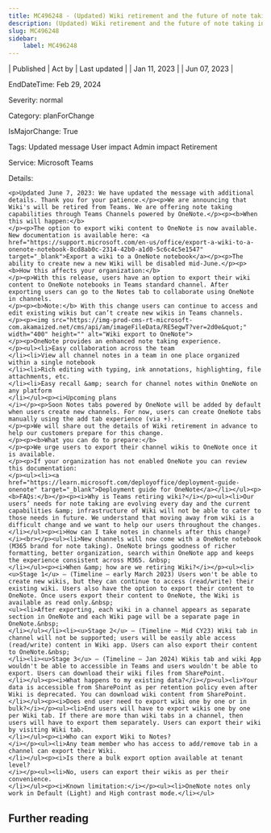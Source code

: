 ```yaml
---
title: MC496248 - (Updated) Wiki retirement and the future of note taking in Teams Channels
description: (Updated) Wiki retirement and the future of note taking in Teams Channels
slug: MC496248
sidebar:
    label: MC496248
---
```



| Published | Act by | Last updated |
| Jan 11, 2023 |  | Jun 07, 2023 |

EndDateTime: Feb 29, 2024

Severity: normal

Category: planForChange

IsMajorChange: True

Tags: Updated message User impact Admin impact Retirement

Service: Microsoft Teams

Details: 

```
<p>Updated June 7, 2023: We have updated the message with additional details. Thank you for your patience.</p><p>We are announcing that Wiki's will be retired from Teams. We are offering note taking capabilities through Teams Channels powered by OneNote.</p><p><b>When this will happen:</b> 
</p><p>The option to export wiki content to OneNote is now available. New documentation is available here: <a href="https://support.microsoft.com/en-us/office/export-a-wiki-to-a-onenote-notebook-8cd8ab0c-2314-42b0-a1d0-5c6c4c5e1547" target="_blank">Export a wiki to a OneNote notebook</a></p><p>The ability to create new a new Wiki will be disabled mid-June.</p><p><b>How this affects your organization:</b>
</p><p>With this release, users have an option to export their wiki content to OneNote notebooks in Teams standard channel. After exporting users can go to the Notes tab to collaborate using OneNote in channels. 
</p><p><b>Note:</b> With this change users can continue to access and edit existing wikis but can’t create new wikis in Teams channels.
</p><p><img src="https://img-prod-cms-rt-microsoft-com.akamaized.net/cms/api/am/imageFileData/RE5egwT?ver=2d0e&quot;" width="400" height="" alt="Wiki export to OneNote">
</p><p>OneNote provides an enhanced note taking experience. 
</p><ul><li>Easy collaboration across the team
</li><li>View all channel notes in a team in one place organized within a single notebook
</li><li>Rich editing with typing, ink annotations, highlighting, file attachments, etc.
</li><li>Easy recall &amp; search for channel notes within OneNote on any platform
</li></ul><p><i>Upcoming plans
</i></p><p>Soon Notes tabs powered by OneNote will be added by default when users create new channels. For now, users can create OneNote tabs manually using the add tab experience (via +).
</p><p>We will share out the details of Wiki retirement in advance to help our customers prepare for this change.
</p><p><b>What you can do to prepare:</b>
</p><p>We urge users to export their channel wikis to OneNote once it is available. 
</p><p>If your organization has not enabled OneNote you can review this documentation: 
</p><ul><li><a href="https://learn.microsoft.com/deployoffice/deployment-guide-onenote" target="_blank">Deployment guide for OneNote</a></li></ul><p><b>FAQs:</b></p><p><i>Why is Teams retiring wiki?</i></p><ul><li>Our users’ needs for note taking are evolving every day and the current capabilities &amp; infrastructure of Wiki will not be able to cater to those needs in future. We understand that moving away from wiki is a difficult change and we want to help our users throughout the changes.</li></ul><p><i>How can I take notes in channels after this change?</i><br></p><ul><li>New channels will now come with a OneNote notebook (M365 brand for note taking). OneNote brings goodness of richer formatting, better organization, search within OneNote app and keeps the experience consistent across M365. &nbsp;
</li></ul><p><i>When &amp; how are we retiring Wiki?</i></p><ul><li><u>Stage 1</u> – (Timeline – early March 2023) Users won't be able to create new wikis, but they can continue to access (read/write) their existing wiki. Users also have the option to export their content to OneNote. Once users export their content to OneNote, the Wiki is available as read only.&nbsp;
<ul><li>After exporting, each wiki in a channel appears as separate section in OneNote and each Wiki page will be a separate page in OneNote.&nbsp;
</li></ul></li><li><u>Stage 2</u> – (Timeline – Mid CY23) Wiki tab in channel will not be supported; users will be easily able access (read/write) content in Wiki app. Users can also export their content to OneNote.&nbsp;
</li><li><u>Stage 3</u> – (Timeline – Jan 2024) Wikis tab and wiki App wouldn't be able to accessible in Teams and users wouldn't be able to export. Users can download their wiki files from SharePoint.
</li></ul><p><i>What happens to my existing data?</i></p><ul><li>Your data is accessible from SharePoint as per retention policy even after Wiki is deprecated. You can download wiki content from SharePoint.</li></ul><p><i>Does end user need to export wiki one by one or in bulk?</i></p><ul><li>End users will have to export wikis one by one per Wiki tab. If there are more than wiki tabs in a channel, then users will have to export them separately. Users can export their wiki by visiting Wiki tab.
</li></ul><p><i>Who can export Wiki to Notes?
</i></p><ul><li>Any team member who has access to add/remove tab in a channel can export their Wiki. 
</li></ul><p><i>Is there a bulk export option available at tenant level?
</i></p><ul><li>No, users can export their wikis as per their convenience. 
</li></ul><p><i>Known limitation:</i></p><ul><li>OneNote notes only work in Default (Light) and High contrast mode.</li></ul>
```

## Further reading
